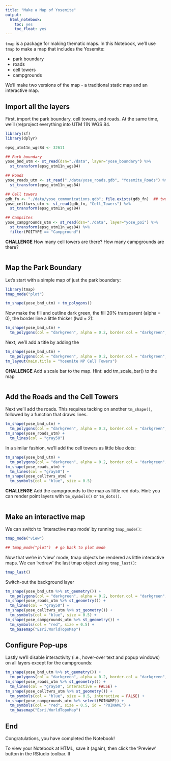 ```yaml
---
title: "Make a Map of Yosemite"
output: 
  html_notebook:
    toc: yes
    toc_float: yes
---
```


`tmap` is a package for making thematic maps. In this Notebook, we'll use `tmap` to make a map that includes the Yosemite:

- park boundary  
- roads  
- cell towers  
- campgrounds

We'll make two versions of the map - a traditional static map and an interactive map.

## Import all the layers

First, import the park boundary, cell towers, and roads. At the same time, we'll (re)project everything into UTM 11N WGS 84.

```r
library(sf)
library(dplyr)

epsg_utm11n_wgs84 <- 32611

## Park boundary
yose_bnd_utm <- st_read(dsn="./data", layer="yose_boundary") %>% 
  st_transform(epsg_utm11n_wgs84)

## Roads
yose_roads_utm <- st_read("./data/yose_roads.gdb", "Yosemite_Roads") %>% 
  st_transform(epsg_utm11n_wgs84)

## Cell towers
gdb_fn <- "./data/yose_communications.gdb"; file.exists(gdb_fn)  ## two commands separated by ;
yose_celltwrs_utm <- st_read(gdb_fn, "Cell_Towers") %>% 
  st_transform(epsg_utm11n_wgs84)

## Campsites
yose_campgrounds_utm <- st_read(dsn="./data", layer="yose_poi") %>% 
  st_transform(epsg_utm11n_wgs84) %>% 
  filter(POITYPE == "Campground")
```

**CHALLENGE** How many cell towers are there? How many campgrounds are there?

```r

```

## Map the Park Boundary

Let's start with a simple map of just the park boundary:

```r
library(tmap)
tmap_mode("plot")

tm_shape(yose_bnd_utm) + tm_polygons()
```

Now make the fill and outline dark green, the fill 20% transparent (alpha = 0), the border line a little thicker (lwd = 2):

```r
tm_shape(yose_bnd_utm) + 
  tm_polygons(col = "darkgreen", alpha = 0.2, border.col = "darkgreen", lwd = 2)
```

Next, we'll add a title by adding the 

```r
tm_shape(yose_bnd_utm) + 
  tm_polygons(col = "darkgreen", alpha = 0.2, border.col = "darkgreen", lwd = 2) +
tm_layout(main.title = "Yosemite NP Cell Towers")
```

**CHALLENGE** Add a scale bar to the map. Hint: add tm_scale_bar() to the map

```r

```

## Add the Roads and the Cell Towers

Next we'll add the roads. This requires tacking on another `tm_shape()`, followed by a function that draws lines.

```r
tm_shape(yose_bnd_utm) + 
  tm_polygons(col = "darkgreen", alpha = 0.2, border.col = "darkgreen", lwd = 2) +
tm_shape(yose_roads_utm) +
  tm_lines(col = "gray50")
```

In a similar fashion, we'll add the cell towers as little blue dots:

```r
tm_shape(yose_bnd_utm) + 
  tm_polygons(col = "darkgreen", alpha = 0.2, border.col = "darkgreen", lwd = 2) +
tm_shape(yose_roads_utm) +
  tm_lines(col = "gray50") +
tm_shape(yose_celltwrs_utm) +
  tm_symbols(col = "blue", size = 0.5)
```

**CHALLENGE** Add the campgrounds to the map as little red dots. Hint: you can render point layers with `tm_symbols()` or `tm_dots()`.

```r

```

## Make an interactive map

We can switch to 'interactive map mode' by running `tmap_mode()`:

```r
tmap_mode("view")

## tmap_mode("plot")  # go back to plot mode
```

Now that we're in 'view' mode, tmap objects be rendered as little interactive maps. We can 'redraw' the last tmap object using `tmap_last()`:

```r
tmap_last()
```

Switch-out the background layer

```r
tm_shape(yose_bnd_utm %>% st_geometry()) + 
  tm_polygons(col = "darkgreen", alpha = 0.2, border.col = "darkgreen", lwd = 2) +
tm_shape(yose_roads_utm %>% st_geometry()) +
  tm_lines(col = "gray50") +
tm_shape(yose_celltwrs_utm %>% st_geometry()) +
  tm_symbols(col = "blue", size = 0.5) +
tm_shape(yose_campgrounds_utm %>% st_geometry()) +
  tm_symbols(col = "red", size = 0.5) +
  tm_basemap("Esri.WorldTopoMap")
```

## Configure Pop-ups

Lastly we'll disable interactivity (i.e., hover-over text and popup windows) on all layers except for the campgrounds: 

```r
tm_shape(yose_bnd_utm %>% st_geometry()) + 
  tm_polygons(col = "darkgreen", alpha = 0.2, border.col = "darkgreen", lwd = 2, interactive = FALSE) +
tm_shape(yose_roads_utm %>% st_geometry()) +
  tm_lines(col = "gray50", interactive = FALSE) +
tm_shape(yose_celltwrs_utm %>% st_geometry()) +
  tm_symbols(col = "blue", size = 0.5, interactive = FALSE) +
tm_shape(yose_campgrounds_utm %>% select(POINAME)) +
  tm_symbols(col = "red", size = 0.5, id = "POINAME") +
  tm_basemap("Esri.WorldTopoMap")
```

## End

Congratulations, you have completed the Notebook! 

To view your Notebook at HTML, save it (again), then click the 'Preview' button in the RStudio toolbar. If



